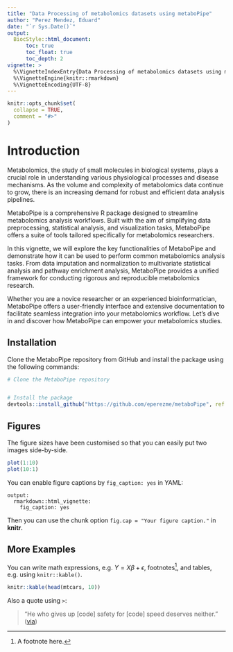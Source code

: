 ```yaml
---
title: "Data Processing of metabolomics datasets using metaboPipe"
author: "Perez Mendez, Eduard"
date: "`r Sys.Date()`"
output: 
  BiocStyle::html_document:
      toc: true
      toc_float: true
      toc_depth: 2
vignette: >
  %\VignetteIndexEntry{Data Processing of metabolomics datasets using metaboPipe}
  %\VignetteEngine{knitr::rmarkdown}
  %\VignetteEncoding{UTF-8}
---
```


```r
knitr::opts_chunk$set(
  collapse = TRUE,
  comment = "#>"
)

```


# Introduction

Metabolomics, the study of small molecules in biological systems, plays a crucial role in understanding various physiological processes and disease mechanisms. As the volume and complexity of metabolomics data continue to grow, there is an increasing demand for robust and efficient data analysis pipelines.

MetaboPipe is a comprehensive R package designed to streamline metabolomics analysis workflows. Built with the aim of simplifying data preprocessing, statistical analysis, and visualization tasks, MetaboPipe offers a suite of tools tailored specifically for metabolomics researchers.

In this vignette, we will explore the key functionalities of MetaboPipe and demonstrate how it can be used to perform common metabolomics analysis tasks. From data imputation and normalization to multivariate statistical analysis and pathway enrichment analysis, MetaboPipe provides a unified framework for conducting rigorous and reproducible metabolomics research.

Whether you are a novice researcher or an experienced bioinformatician, MetaboPipe offers a user-friendly interface and extensive documentation to facilitate seamless integration into your metabolomics workflow. Let's dive in and discover how MetaboPipe can empower your metabolomics studies.


## Installation

Clone the MetaboPipe repository from GitHub and install the package using the following commands:
```r
# Clone the MetaboPipe repository


# Install the package
devtools::install_github("https://github.com/eperezme/metaboPipe", ref = "dev", subdir = "Work")

```

## Figures

The figure sizes have been customised so that you can easily put two images side-by-side. 

```r
plot(1:10)
plot(10:1)
```

You can enable figure captions by `fig_caption: yes` in YAML:

    output:
      rmarkdown::html_vignette:
        fig_caption: yes

Then you can use the chunk option `fig.cap = "Your figure caption."` in **knitr**.

## More Examples

You can write math expressions, e.g. $Y = X\beta + \epsilon$, footnotes^[A footnote here.], and tables, e.g. using `knitr::kable()`.

```r
knitr::kable(head(mtcars, 10))
```

Also a quote using `>`:

> "He who gives up [code] safety for [code] speed deserves neither."
([via](https://twitter.com/hadleywickham/status/504368538874703872))
